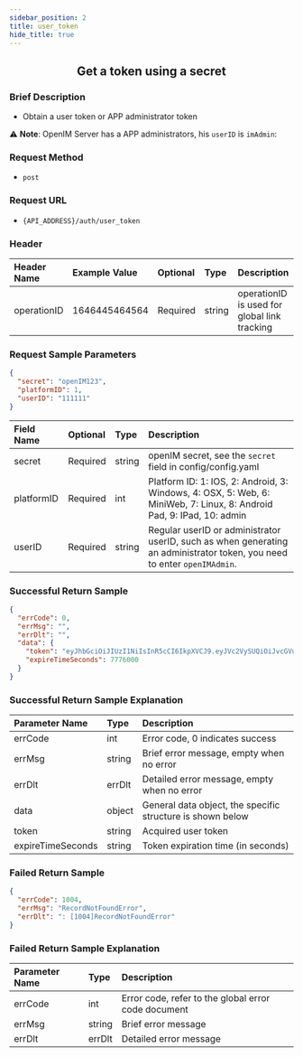 ```yaml
---
sidebar_position: 2
title: user_token
hide_title: true
---
```


<center>

## Get a token using a secret

</center>

### Brief Description
- Obtain a user token or APP administrator token

⚠️ **Note**: OpenIM Server has a APP administrators, his `userID` is `imAdmin`:

### Request Method
- `post` 

### Request URL
- `{API_ADDRESS}/auth/user_token` 

### Header
| Header Name  | Example Value | Optional | Type   | Description                                                |
|:------------ |:------------- |:-------- |:------ |:---------------------------------------------------------- |
| operationID  | 1646445464564 | Required | string | operationID is used for global link tracking               |

### Request Sample Parameters

```json
{
  "secret": "openIM123",
  "platformID": 1,
  "userID": "111111"
}
```
| Field Name   | Optional | Type   | Description                                                 |
|:------------ |:-------- |:------ |:----------------------------------------------------------- |
| secret       | Required | string | openIM secret, see the `secret` field in config/config.yaml |
| platformID   | Required | int    | Platform ID: 1: IOS, 2: Android, 3: Windows, 4: OSX, 5: Web, 6: MiniWeb, 7: Linux, 8: Android Pad, 9: IPad, 10: admin |
| userID       | Required | string | Regular userID or administrator userID, such as when generating an administrator token, you need to enter `openIMAdmin`.                                                  |

### Successful Return Sample

```json
{
  "errCode": 0,
  "errMsg": "",
  "errDlt": "",
  "data": {
    "token": "eyJhbGciOiJIUzI1NiIsInR5cCI6IkpXVCJ9.eyJVc2VySUQiOiJvcGVuSU1BZG1pbiIsIlBsYXRmb3JtSUQiOjEsImV4cCI6MTY5Njc1NDgwNSwibmJmIjoxNjg4OTc4NTA1LCJpYXQiOjE2ODg5Nzg4MDV9.SAu86X3PzfYjtjBeYA4vZefNr1IiFKRgg12FeiXSm14",
    "expireTimeSeconds": 7776000
  }
}
```
### Successful Return Sample Explanation

| Parameter Name      | Type   | Description                                                     |
|:------------------- |:------ |:--------------------------------------------------------------- |
| errCode             | int    | Error code, 0 indicates success                                 |
| errMsg              | string | Brief error message, empty when no error                        |
| errDlt              | errDlt | Detailed error message, empty when no error                     |
| data                | object | General data object, the specific structure is shown below      |
| token               | string | Acquired user token                                             |
| expireTimeSeconds   | string | Token expiration time (in seconds)                              |

### Failed Return Sample

```json
{
  "errCode": 1004,
  "errMsg": "RecordNotFoundError",
  "errDlt": ": [1004]RecordNotFoundError"
}
```
### Failed Return Sample Explanation

| Parameter Name | Type   | Description                                        |
|:-------------- |:------ |:-------------------------------------------------- |
| errCode        | int    | Error code, refer to the global error code document |
| errMsg         | string | Brief error message                                |
| errDlt         | errDlt | Detailed error message                             |